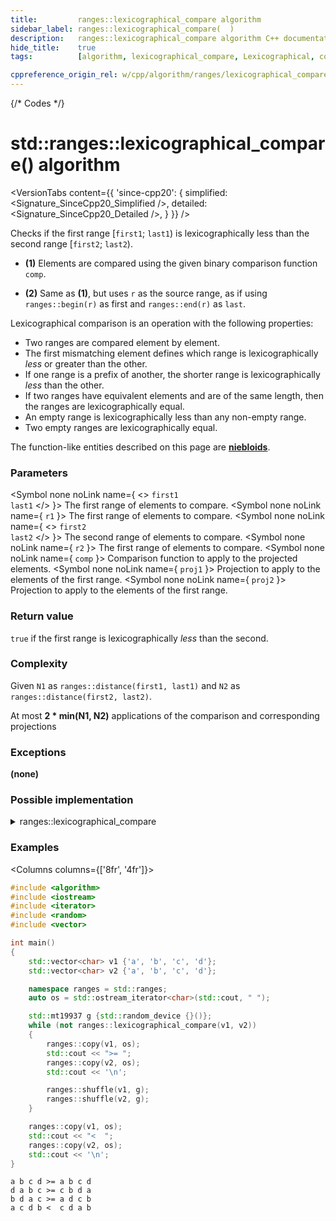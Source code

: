 ```yaml
---
title:         ranges::lexicographical_compare algorithm
sidebar_label: ranges::lexicographical_compare(  )
description:   ranges::lexicographical_compare algorithm C++ documentation
hide_title:    true
tags:          [algorithm, lexicographical_compare, Lexicographical, compare]

cppreference_origin_rel: w/cpp/algorithm/ranges/lexicographical_compare
---
```



{/* Codes */}


# std::ranges::lexicographical_compare() algorithm

<VersionTabs content={{
	'since-cpp20': {
		simplified:	<Signature_SinceCpp20_Simplified />,
		detailed:	<Signature_SinceCpp20_Detailed />,
	}
}} />

Checks if the first range [`first1`; `last1`) is lexicographically less than the second range [`first2`; `last2`).

- **(1)** Elements are compared using the given binary comparison function `comp`.

- **(2)** Same as **(1)**, but uses `r` as the source range, as if using `ranges::begin(r)` as first and `ranges::end(r)` as `last`.

Lexicographical comparison is an operation with the following properties:

- Two ranges are compared element by element.
- The first mismatching element defines which range is lexicographically *less* or greater than the other.
- If one range is a prefix of another, the shorter range is lexicographically *less* than the other.
- If two ranges have equivalent elements and are of the same length, then the ranges are lexicographically equal.
- An empty range is lexicographically less than any non-empty range.
- Two empty ranges are lexicographically equal.

The function-like entities described on this page are [**niebloids**](/docs/std/algo/niebloids).

### Parameters

<SymbolTable>

  <Symbol none noLink name={ <> <code>first1</code> <br/> <code>last1</code> </> }>
    The first range of elements to compare.
  </Symbol>
  <Symbol none noLink name={ <code>r1</code> }>
    The first range of elements to compare.
  </Symbol>
  <Symbol none noLink name={ <> <code>first2</code> <br/> <code>last2</code> </> }>
    The second range of elements to compare.
  </Symbol>
  <Symbol none noLink name={ <code>r2</code> }>
    The first range of elements to compare.
  </Symbol>
  <Symbol none noLink name={ <code>comp</code> }>
    Comparison function to apply to the projected elements.
  </Symbol>
  <Symbol none noLink name={ <code>proj1</code> }>
    Projection to apply to the elements of the first range.
  </Symbol>
  <Symbol none noLink name={ <code>proj2</code> }>
    Projection to apply to the elements of the first range.
  </Symbol>

</SymbolTable>

### Return value

`true` if the first range is lexicographically *less* than the second.

### Complexity

Given `N1` as `ranges::distance(first1, last1)` and `N2` as `ranges::distance(first2, last2)`.

At most **2 \* min(N1, N2)** applications of the comparison and corresponding projections

### Exceptions

**(none)**

### Possible implementation

<details>
<summary>ranges::lexicographical_compare</summary>

```cpp
struct lexicographical_compare_fn
{
    template<std::input_iterator I1, std::sentinel_for<I1> S1,
             std::input_iterator I2, std::sentinel_for<I2> S2,
             class Proj1 = std::identity, class Proj2 = std::identity,
             std::indirect_strict_weak_order<
                 std::projected<I1, Proj1>,
                 std::projected<I2, Proj2>> Comp = ranges::less>
    constexpr bool operator()(I1 first1, S1 last1, I2 first2, S2 last2,
                              Comp comp = {}, Proj1 proj1 = {}, Proj2 proj2 = {}) const
    {
        for (; (first1 != last1) && (first2 != last2); ++first1, (void) ++first2)
        {
            if (std::invoke(comp, std::invoke(proj1, *first1), std::invoke(proj2, *first2)))
                return true;

            if (std::invoke(comp, std::invoke(proj2, *first2), std::invoke(proj1, *first1)))
                return false;
        }
        return (first1 == last1) && (first2 != last2);
    }

    template<ranges::input_range R1, ranges::input_range R2,
             class Proj1 = std::identity, class Proj2 = std::identity,
             std::indirect_strict_weak_order<
                 std::projected<ranges::iterator_t<R1>, Proj1>,
                 std::projected<ranges::iterator_t<R2>, Proj2>> Comp = ranges::less>
    constexpr bool operator()(R1&& r1, R2&& r2, Comp comp = {},
                              Proj1 proj1 = {}, Proj2 proj2 = {}) const
    {
        return (*this)(ranges::begin(r1), ranges::end(r1),
                       ranges::begin(r2), ranges::end(r2),
                       std::ref(comp), std::ref(proj1), std::ref(proj2));
    }
};

inline constexpr lexicographical_compare_fn lexicographical_compare;
```

</details>

### Examples

<Columns columns={['8fr', '4fr']}>
<div>

```cpp title='Main.cpp' showLineNumbers
#include <algorithm>
#include <iostream>
#include <iterator>
#include <random>
#include <vector>

int main()
{
    std::vector<char> v1 {'a', 'b', 'c', 'd'};
    std::vector<char> v2 {'a', 'b', 'c', 'd'};

    namespace ranges = std::ranges;
    auto os = std::ostream_iterator<char>(std::cout, " ");

    std::mt19937 g {std::random_device {}()};
    while (not ranges::lexicographical_compare(v1, v2))
    {
        ranges::copy(v1, os);
        std::cout << ">= ";
        ranges::copy(v2, os);
        std::cout << '\n';

        ranges::shuffle(v1, g);
        ranges::shuffle(v2, g);
    }

    ranges::copy(v1, os);
    std::cout << "<  ";
    ranges::copy(v2, os);
    std::cout << '\n';
}
```

</div>
<div>

```plaintext title="Output"
a b c d >= a b c d
d a b c >= c b d a
b d a c >= a d c b
a c d b <  c d a b
```

</div>
</Columns>
